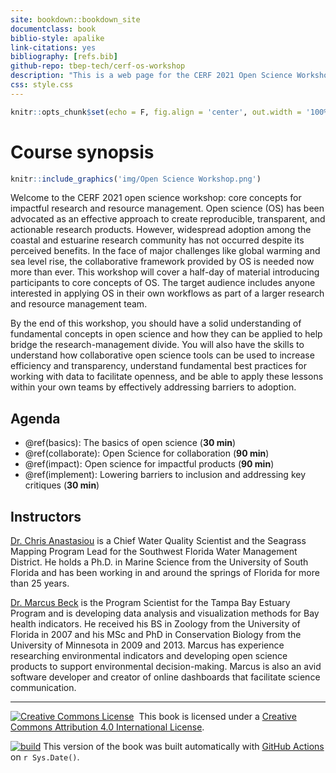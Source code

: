 ```yaml
--- 
site: bookdown::bookdown_site
documentclass: book
biblio-style: apalike
link-citations: yes
bibliography: [refs.bib]
github-repo: tbep-tech/cerf-os-workshop
description: "This is a web page for the CERF 2021 Open Science Workshop"
css: style.css
---
```


<script src="hideoutput.js"></script>

```r
knitr::opts_chunk$set(echo = F, fig.align = 'center', out.width = '100%')
```

# Course synopsis {-}

```r
knitr::include_graphics('img/Open Science Workshop.png')
```
 
Welcome to the CERF 2021 open science workshop: core concepts for impactful research and resource management. Open science (OS) has been advocated as an effective approach to create reproducible, transparent, and actionable research products. However, widespread adoption among the coastal and estuarine research community has not occurred despite its perceived benefits. In the face of major challenges like global warming and sea level rise, the collaborative framework provided by OS is needed now more than ever. This workshop will cover a half-day of material introducing participants to core concepts of OS. The target audience includes anyone interested in applying OS in their own workflows as part of a larger research and resource management team.

By the end of this workshop, you should have a solid understanding of fundamental concepts in open science and how they can be applied to help bridge the research-management divide.  You will also have the skills to understand how collaborative open science tools can be used to increase efficiency and transparency, understand fundamental best practices for working with data to facilitate openness, and be able to apply these lessons within your own teams by effectively addressing barriers to adoption. 

## Agenda {-}

* \@ref(basics): The basics of open science (__30 min__)
* \@ref(collaborate): Open Science for collaboration (__90 min__)
* \@ref(impact): Open science for impactful products (__90 min__)
* \@ref(implement): Lowering barriers to inclusion and addressing key critiques (__30 min__)

## Instructors{-}

[Dr. Chris Anastasiou](mailto:chris.anastasiou@swfwmd.state.fl.us) is a Chief Water Quality Scientist and the Seagrass Mapping Program Lead for the Southwest Florida Water Management District. He holds a Ph.D. in Marine Science from the University of South Florida and has been working in and around the springs of Florida for more than 25 years.

[Dr. Marcus Beck](mailto:mbeck@tbep.org) is the Program Scientist for the Tampa Bay Estuary Program and is developing data analysis and visualization methods for Bay health indicators. He received his BS in Zoology from the University of Florida in 2007 and his MSc and PhD in Conservation Biology from the University of Minnesota in 2009 and 2013. Marcus has experience researching environmental indicators and developing open science products to support environmental decision-making. Marcus is also an avid software developer and creator of online dashboards that facilitate science communication.

----------

<a rel='license' href='http://creativecommons.org/licenses/by/4.0/'><img alt='Creative Commons License' style='border-width:0' src='https://i.creativecommons.org/l/by/4.0/88x31.png' /></a>&nbsp;&nbsp;This book is licensed under a <a rel='license' href='http://creativecommons.org/licenses/by/4.0/'>Creative Commons Attribution 4.0 International License</a>.

<a href="https://github.com/tbep-tech/cerf-os-workshop/actions"><img src="https://github.com/tbep-tech/cerf-os-workshop/workflows/build/badge.svg" alt="build"></a> This version of the book was built automatically with [GitHub Actions](https://github.com/tbep-tech/cerf-os-workshop/actions) on `r Sys.Date()`.

